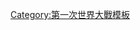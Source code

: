 {{Navbox
| name      = 巴黎和会 (1919年)
| title     = [[巴黎和会]]
| state     = {{{state|}}}
| listclass = hlist

| group1    = [[國際聯盟]]
| list1     =
* {{tsl|en|Covenant of the League of Nations||Covenant of the League of Nations}}
* [[國際聯盟會員國列表]]
* {{tsl|en|Organisation of the League of Nations||Organisation}}
* {{tsl|en|Minority Treaties||Minority Treaties}}
** {{tsl|en|Little Treaty of Versailles||Little Treaty of Versailles}}
* [[國際聯盟託管地]]

| group2    = [[凡尔赛条约]]
| list2     =
* [[凡尔赛条约战争罪责条款]]
* {{tsl|en|World War I reparations||Reparations}}
** {{tsl|en|Hyperinflation in the Weimar Republic||Role in the Weimar Republic's hyperinflation}}
** [[道威斯計劃]]
** [[杨格计划]]
** [[洛桑會議]]
* [[罗加诺公约]]
* {{tsl|en|Stresa Front||Stresa Front}}
* [[第二次世界大戰的起因]]
* [[国际鸦片公约]]

| group3    = 后续条约
| list3     =
* [[聖日耳曼條約]]
* [[纳伊条约]]
* [[特里亞農條約]]

| group4    = [[色佛尔条约]]
| list4    =
* [[鄂圖曼帝國的分裂]]
** {{tsl|en|Conference of London (1920)||Conference of London (1920)}}
** {{tsl|en|San Remo conference||San Remo conference}}
* [[土耳其國民運動]]
* [[土耳其獨立戰爭]]
* [[洛桑条约]]

| group5     = 其他
| list5 =
* {{tsl|en|American Commission to Negotiate Peace||American Commission to Negotiate Peace}}
* {{tsl|en|Commission of Responsibilities||Commission of Responsibilities}}
* {{tsl|en|The Inquiry||The Inquiry}}
}}<noinclude>
[[Category:1919年巴黎和会| ]]
[[Category:第一次世界大戰模板]]
</noinclude>